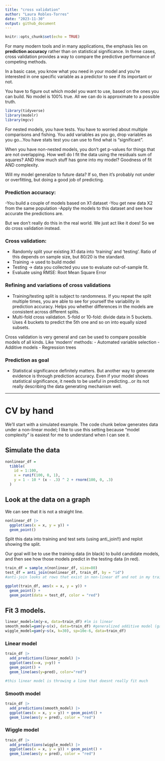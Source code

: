 ```yaml
---
title: "cross validation"
author: "Laura Robles-Torres"
date: "2023-11-30"
output: github_document
---
```


```r
knitr::opts_chunk$set(echo = TRUE)
```

For many modern tools and in many applications, the emphasis lies on **prediction accuracy** rather than on statistical significance. In these cases, cross validation provides a way to compare the predictive performance of competing methods. 

In a basic case, you know what you need in your model and you're interested in one specific variable as a predictor to see if its important or not.

You have to figure out which model you want to use, based on the ones you can build. No model is 100% true. All we can do is approximate to a possible truth. 

```r
library(tidyverse)
library(modelr)
library(mgcv)
```

For nested models, you have tests. You have to worried about multiple comparisons and fishing. You add variables as you go, drop variables as you go...You have stats test you can use to find what is "significant".

When you have non-nested models, you don't get p-values for things that are not overlapping. How well do I fit the data using the residuals sum of squares? AND How much stuff has gone into my model? Goodness of fit AND complexity. 

Will my model generalize to future data? If so, then it's probably not under or overfitting, but doing a good job of predicting. 

### Prediction accuracy: 
-You build a couple of models based on X1 dataset 
-You get new data X2 from the same population 
-Apply the models to this dataset and see how accurate the predictions are. 

But we don't really do this in the real world. We just act like it does! So we do cross validation instead. 

### Cross validation:
- Randomly split your existing X1 data into 'training' and 'testing'. Ratio of this depends on sample size, but 80/20 is the standard.
- Training -> used to build model
- Testing -> data you collected you use to evaluate out-of-sample fit.
- Evaluate using RMSE: Root Mean Square Error 

### Refining and variations of cross validations
- Training/testing split is subject to randomness. If you repeat the split multiple times, you are able to see for yourself the variability in prediction accuracy. Helps you whether differences in the models are consistent across different splits.
- Multi-fold cross validation. 5-fold or 10-fold: divide data in 5 buckets. Uses 4 buckets to predict the 5th one and so on into equally sized subsets. 

Cross validation is very general and can be used to compare possible models of all kinds. Like 'modern' methods: 
- Automated variable selection
- Additive models
- Regression trees

### Prediction as goal
- Statistical significance definitely matters. But another way to generate evidence is through prediction accuracy. Even if your model shows statistical significance, it needs to be useful in predicting...or its not really describing the data generating mechanism well. 

-----------------------------

# CV by hand

We’ll start with a simulated example. The code chunk below generates data under a non-linear model; I like to use this setting because “model complexity” is easiest for me to understand when I can see it.

## Simulate the data 
```r
nonlinear_df = 
  tibble(
    id = 1:100,
    x = runif(100, 0, 1),
    y = 1 - 10 * (x - .3) ^ 2 + rnorm(100, 0, .3)
  )
```

## Look at the data on a graph
We can see that it is not a straight line. 
```r

nonlinear_df |> 
  ggplot(aes(x = x, y = y)) + 
  geom_point()
```

Split this data into training and test sets (using anti_join!!) and replot showing the split. 

Our goal will be to use the training data (in black) to build candidate models, and then see how those models predict in the testing data (in red).

```r
train_df = sample_n(nonlinear_df, size=80) 
test_df = anti_join(nonlinear_df, train_df, by = "id")
#anti-join looks at rows that exist in non-linear df and not in my training df, the identifying column is ID.

ggplot(train_df, aes(x = x, y = y)) + 
  geom_point() + 
  geom_point(data = test_df, color = "red")
```

## Fit 3 models.

```r
linear_model=lm(y~x, data=train_df) #lm is linear
smooth_model=gam(y~s(x), data=train_df) #generalized additive model (gam), y is a smooth function of x
wiggle_model=gam(y~s(x, k=30), sp=10e-6, data=train_df)
```
### Linear model

```r
train_df |>
  add_predictions(linear_model) |> 
  ggplot(aes(x=x, y=y)) + 
  geom_point() +
  geom_line(aes(y=pred), color="red")

#this linear model is throwing a line that doesnt really fit much
```

### Smooth model

```r
train_df |> 
  add_predictions(smooth_model) |> 
  ggplot(aes(x = x, y = y)) + geom_point() + 
  geom_line(aes(y = pred), color = "red")
```

### Wiggle model
```r
train_df |> 
  add_predictions(wiggle_model) |> 
  ggplot(aes(x = x, y = y)) + geom_point() + 
  geom_line(aes(y = pred), color = "red")
```

